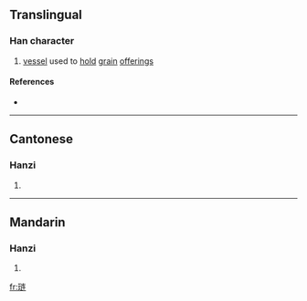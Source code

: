 {{also|璉}}
==Translingual==

===Han character===
{{Han char|rn=96|rad=玉|as=07|sn=11|four=|canj=一土卜大手 (MGYKQ)}}

# [[vessel]] used to [[hold]] [[grain]] [[offering]]s

====References====
* {{Han ref|kx=0736.081|hdz=21115.070|uh=740F|ud=29711}}

----

==Cantonese==

===Hanzi===
{{yue-hanzi|jyut=|y=lin5|tra=璉}}

# {{defn|Cantonese}}

----

==Mandarin==

===Hanzi===
{{cmn-hanzi|tra=璉|pin=[[lián]] ([[lian2]]), [[liǎn]] ([[lian3]])|wg=lien<sup>2</sup>, lien<sup>3</sup>}}

# {{defn|Mandarin}}

[[fr:琏]]